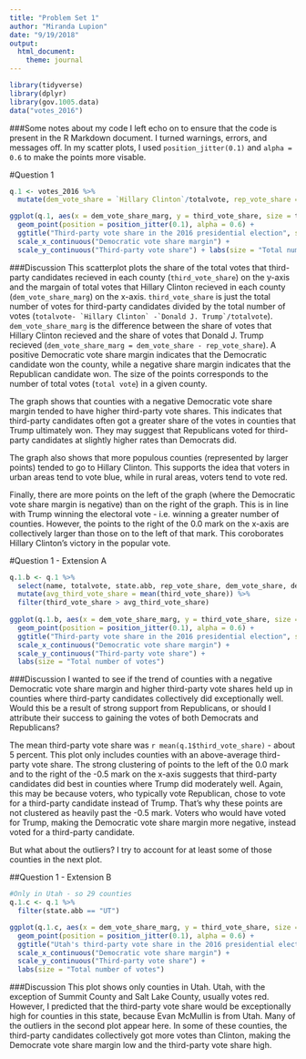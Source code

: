 ```yaml
---
title: "Problem Set 1"
author: "Miranda Lupion"
date: "9/19/2018"
output: 
  html_document:
    theme: journal
---
```

```r
library(tidyverse)
library(dplyr)
library(gov.1005.data)
data("votes_2016")
```

###Some notes about my code
I left echo on to ensure that the code is present in the R Markdown document. I turned warnings, errors, and messages off. In my scatter plots, I  used `position_jitter(0.1)` and `alpha = 0.6` to make the points more visable. 

#Question 1
```r
q.1 <- votes_2016 %>%
  mutate(dem_vote_share = `Hillary Clinton`/totalvote, rep_vote_share = `Donald J. Trump`/totalvote, dem_vote_share_marg = dem_vote_share - rep_vote_share, third_vote_share = (totalvote-`Hillary Clinton` -`Donald J. Trump`)/totalvote)

ggplot(q.1, aes(x = dem_vote_share_marg, y = third_vote_share, size = totalvote)) + 
  geom_point(position = position_jitter(0.1), alpha = 0.6) +
  ggtitle("Third-party vote share in the 2016 presidential election", subtitle = "By county")+
  scale_x_continuous("Democratic vote share margin") +
  scale_y_continuous("Third-party vote share") + labs(size = "Total number of votes")
```

###Discussion
This scatterplot plots the share of the total votes that third-party candidates recieved in each county (`third_vote_share`) on the y-axis and the margain of total votes that Hillary Clinton recieved in each county (`dem_vote_share_marg`) on the x-axis. `third_vote_share` is just the total number of votes for third-party candidates divided by the total number of votes (``totalvote- `Hillary Clinton` -`Donald J. Trump`/totalvote``).  `dem_vote_share_marg` is the difference between the share of votes that Hillary Clinton recieved and the share of votes that Donald J. Trump recieved (`dem_vote_share_marg = dem_vote_share - rep_vote_share`). A positive Democratic vote share margin indicates that the Democratic candidate won the county, while a negative share margin indicates that the Republican candidate won. The size of the points corresponds to the number of total votes (`total vote`) in a given county.

The graph shows that counties with a negative Democratic vote share margin tended to have higher third-party vote shares. This indicates that third-party candidates often got a greater share of the votes in counties that Trump ultimately won. They may suggest that Republicans voted for third-party candidates at slightly higher rates than Democrats did.

The graph also shows that more populous counties (represented by larger points) tended to go to Hillary Clinton. This supports the idea that voters in urban areas tend to vote blue, while in rural areas, voters tend to vote red.

Finally, there are more points on the left of the graph (where the Democratic vote share margin is negative) than on the right of the graph. This is in line with Trump winning the electoral vote - i.e. winning a greater number of counties. However, the points to the right of the 0.0 mark on the x-axis are collectively larger than those on to the left of that mark. This coroborates Hillary Clinton's victory in the popular vote. 


#Question 1 - Extension A
```r
q.1.b <- q.1 %>%
  select(name, totalvote, state.abb, rep_vote_share, dem_vote_share, dem_vote_share_marg, third_vote_share) %>%
  mutate(avg_third_vote_share = mean(third_vote_share)) %>%
  filter(third_vote_share > avg_third_vote_share)
  
ggplot(q.1.b, aes(x = dem_vote_share_marg, y = third_vote_share, size = totalvote)) + 
  geom_point(position = position_jitter(0.1), alpha = 0.6) +
  ggtitle("Third-party vote share in the 2016 presidential election", subtitle = "In counties where third-party candidates recieved an above average share of the vote")+
  scale_x_continuous("Democratic vote share margin") +
  scale_y_continuous("Third-party vote share") + 
  labs(size = "Total number of votes")
```

###Discussion
I wanted to see if the trend of counties with a negative Democratic vote share margin and higher third-party vote shares held up in counties where third-party candidates collectively did exceptionally well. Would this be a result of strong support from Republicans, or should I attribute their success to gaining the votes of both Democrats and Republicans?

The mean third-party vote share was `r mean(q.1$third_vote_share)` - about 5 percent. This plot only includes counties with an above-average third-party vote share. The strong clustering of points to the left of the 0.0 mark and to the right of the -0.5 mark on the x-axis suggests that third-party candidates did best in counties where Trump did moderately well. Again, this may be because voters, who typically vote Republican, chose to vote for a third-party candidate instead of Trump. That's why these points are not clustered as heavily past the -0.5 mark. Voters who would have voted for Trump, making the Democratic vote share margin more negative, instead voted for a third-party candidate.

But what about the outliers? I try to account for at least some of those counties in the next plot. 


##Question 1 - Extension B
```r
#Only in Utah - so 29 counties
q.1.c <- q.1 %>%
  filter(state.abb == "UT") 

ggplot(q.1.c, aes(x = dem_vote_share_marg, y = third_vote_share, size = totalvote)) + 
  geom_point(position = position_jitter(0.1), alpha = 0.6) +
  ggtitle("Utah's third-party vote share in the 2016 presidential election", subtitle = "By county") +
  scale_x_continuous("Democratic vote share margin") +
  scale_y_continuous("Third-party vote share") + 
  labs(size = "Total number of votes")
```

###Discussion
This plot shows only counties in Utah. Utah, with the exception of Summit County and Salt Lake County, usually votes red. However, I predicted that the third-party vote share would be exceptionally high for counties in this state, because Evan McMullin is from Utah. Many of the outliers in the second plot appear here. In some of these counties, the third-party candidates collectively got more votes than Clinton, making the Democrate vote share margin low and the third-party vote share high. 

